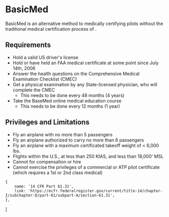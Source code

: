 

# BasicMed

BasicMed is an alternative method to medically certifying pilots without the
traditional medical certification process of <Reg showTitle part="67" />.

## Requirements

-   Hold a valid US driver's license
-   Hold or have held an FAA medical certificate at some point since July 14th,
    2006
-   Answer the health questions on the Comprehensive Medical Examination
    Checklist (CMEC)
-   Get a physical examination by any State-licensed physician, who will
    complete the CMEC
    -   This needs to be done every 48 months (4 years)
-   Take the BaseMed online medical education course
    -   This needs to be done every 12 months (1 year)

## Privileges and Limitations

-   Fly an airplane with no more than 5 passengers
-   Fly an airplane authorized to carry no more than 6 passengers
-   Fly an airplane with a maximum certificated takeoff weight of < 6,000 lbs.
-   Flights within the U.S., at less than 250 KIAS, and less than 18,000' MSL
-   Cannot for compensation or hire
-   Cannot exercise the privileges of a commercial or ATP pilot certificate
    (which requires a 1st or 2nd class medical)

<Reg part="61.113(i)" />

    {
        name: '14 CFR Part 61.31',
        link: 'https://ecfr.federalregister.gov/current/title-14/chapter-I/subchapter-D/part-61/subpart-A/section-61.31',
    },
]
